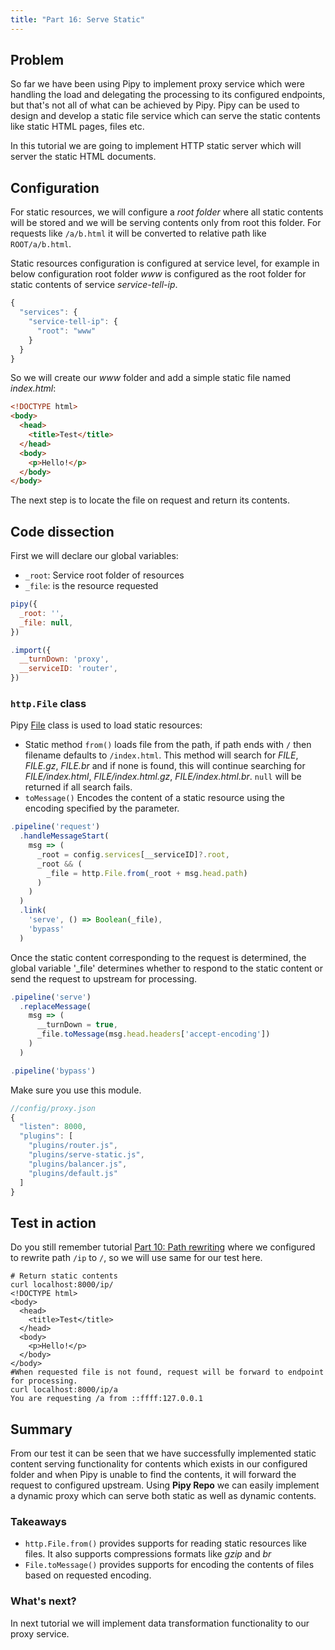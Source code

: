```yaml
---
title: "Part 16: Serve Static"
---
```


## Problem

So far we have been using Pipy to implement proxy service which were handling the load and delegating the processing to its configured endpoints, but that's not all of what can be achieved by Pipy. Pipy can be used to design and develop a static file service which can serve the static contents like static HTML pages, files etc.

In this tutorial we are going to implement HTTP static server which will server the static HTML documents.

## Configuration

For static resources, we will configure a *root folder* where all static contents will be stored and we will be serving contents only from root this folder. For requests like `/a/b.html` it will be converted to relative path like `ROOT/a/b.html`.

Static resources configuration is configured at service level, for example in below configuration root folder *www* is configured as the root folder for static contents of service *service-tell-ip*.

```js
{
  "services": {
    "service-tell-ip": {
      "root": "www"
    }
  }
}
```

So we will create our *www* folder and add a simple static file named *index.html*:

```html
<!DOCTYPE html>
<body>
  <head>
    <title>Test</title>
  </head>
  <body>
    <p>Hello!</p>
  </body>
</body>
```

The next step is to locate the file on request and return its contents.

## Code dissection

First we will declare our global variables:

* `_root`: Service root folder of resources
* `_file`: is the resource requested 

```js
pipy({
  _root: '',
  _file: null,
})

.import({
  __turnDown: 'proxy',
  __serviceID: 'router',
})
```

### `http.File` class

Pipy [File](/reference/api/http/File) class is used to load static resources:

* Static method `from()` loads file from the path, if path ends with `/` then filename defaults to `/index.html`. This method will search for *FILE*, *FILE.gz*, *FILE.br* and if none is found, this will continue searching for *FILE/index.html*, *FILE/index.html.gz*, *FILE/index.html.br*. `null` will be returned if all search fails.  
* `toMessage()` Encodes the content of a static resource using the encoding specified by the parameter.

```js
.pipeline('request')
  .handleMessageStart(
    msg => (
      _root = config.services[__serviceID]?.root,
      _root && (
        _file = http.File.from(_root + msg.head.path)
      )
    )
  )
  .link(
    'serve', () => Boolean(_file),
    'bypass'
  )
```

Once the static content corresponding to the request is determined, the global variable '_file' determines whether to respond to the static content or send the request to upstream for processing.

```js
.pipeline('serve')
  .replaceMessage(
    msg => (
      __turnDown = true,
      _file.toMessage(msg.head.headers['accept-encoding'])
    )
  )

.pipeline('bypass')
```

Make sure you use this module.

```js
//config/proxy.json
{
  "listen": 8000,
  "plugins": [
    "plugins/router.js",
    "plugins/serve-static.js",
    "plugins/balancer.js",
    "plugins/default.js"
  ]
}
```

## Test in action

Do you still remember tutorial [Part 10: Path rewriting](/tutorial/10-path-rewriting) where we configured to rewrite path `/ip` to `/`, so we will use same for our test here.

```shell
# Return static contents
curl localhost:8000/ip/
<!DOCTYPE html>
<body>
  <head>
    <title>Test</title>
  </head>
  <body>
    <p>Hello!</p>
  </body>
</body>
#When requested file is not found, request will be forward to endpoint for processing.
curl localhost:8000/ip/a
You are requesting /a from ::ffff:127.0.0.1
```

## Summary

From our test it can be seen that we have successfully implemented static content serving functionality for contents which exists in our configured folder and when Pipy is unable to find the contents, it will forward the request to configured upstream. Using **Pipy Repo** we can easily implement a dynamic proxy which can serve both static as well as dynamic contents.

### Takeaways

* `http.File.from()` provides supports for reading static resources like files. It also supports compressions formats like *gzip* and *br*
* `File.toMessage()` provides supports for encoding the contents of files based on requested encoding.

### What's next?

In next tutorial we will implement data transformation functionality to our proxy service.